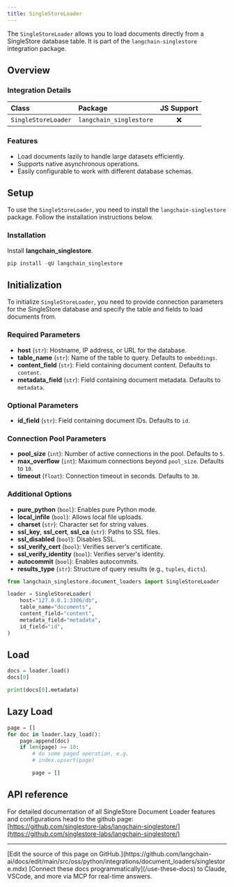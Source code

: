 ```yaml
---
title: SingleStoreLoader
---
```


The `SingleStoreLoader` allows you to load documents directly from a SingleStore database table. It is part of the `langchain-singlestore` integration package.

## Overview

### Integration Details

| Class | Package | JS Support |
| :--- | :--- | :---: |
| `SingleStoreLoader` | `langchain_singlestore` | ❌ |

### Features

- Load documents lazily to handle large datasets efficiently.
- Supports native asynchronous operations.
- Easily configurable to work with different database schemas.

## Setup

To use the `SingleStoreLoader`, you need to install the `langchain-singlestore` package. Follow the installation instructions below.

### Installation

Install **langchain_singlestore**.

```python
pip install -qU langchain_singlestore
```

## Initialization

To initialize `SingleStoreLoader`, you need to provide connection parameters for the SingleStore database and specify the table and fields to load documents from.

### Required Parameters

- **host** (`str`): Hostname, IP address, or URL for the database.
- **table_name** (`str`): Name of the table to query. Defaults to `embeddings`.
- **content_field** (`str`): Field containing document content. Defaults to `content`.
- **metadata_field** (`str`): Field containing document metadata. Defaults to `metadata`.

### Optional Parameters

- **id_field** (`str`): Field containing document IDs. Defaults to `id`.

### Connection Pool Parameters

- **pool_size** (`int`): Number of active connections in the pool. Defaults to `5`.
- **max_overflow** (`int`): Maximum connections beyond `pool_size`. Defaults to `10`.
- **timeout** (`float`): Connection timeout in seconds. Defaults to `30`.

### Additional Options

- **pure_python** (`bool`): Enables pure Python mode.
- **local_infile** (`bool`): Allows local file uploads.
- **charset** (`str`): Character set for string values.
- **ssl_key**, **ssl_cert**, **ssl_ca** (`str`): Paths to SSL files.
- **ssl_disabled** (`bool`): Disables SSL.
- **ssl_verify_cert** (`bool`): Verifies server's certificate.
- **ssl_verify_identity** (`bool`): Verifies server's identity.
- **autocommit** (`bool`): Enables autocommits.
- **results_type** (`str`): Structure of query results (e.g., `tuples`, `dicts`).

```python
from langchain_singlestore.document_loaders import SingleStoreLoader

loader = SingleStoreLoader(
    host="127.0.0.1:3306/db",
    table_name="documents",
    content_field="content",
    metadata_field="metadata",
    id_field="id",
)
```

## Load

```python
docs = loader.load()
docs[0]
```

```python
print(docs[0].metadata)
```

## Lazy Load

```python
page = []
for doc in loader.lazy_load():
    page.append(doc)
    if len(page) >= 10:
        # do some paged operation, e.g.
        # index.upsert(page)

        page = []
```

## API reference

For detailed documentation of all SingleStore Document Loader features and configurations head to the github page: [https://github.com/singlestore-labs/langchain-singlestore/](https://github.com/singlestore-labs/langchain-singlestore/)

---

<Callout icon="pen-to-square" iconType="regular">
    [Edit the source of this page on GitHub.](https://github.com/langchain-ai/docs/edit/main/src/oss/python/integrations/document_loaders/singlestore.mdx)
</Callout>
<Tip icon="terminal" iconType="regular">
    [Connect these docs programmatically](/use-these-docs) to Claude, VSCode, and more via MCP for    real-time answers.
</Tip>

